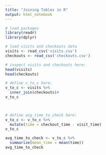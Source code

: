 ```yaml
---
title: "Joining Tables in R"
output: html_notebook
---
```


```r
# load packages
library(readr)
library(dplyr)
```

```r
# load visits and checkouts data
visits <- read_csv('visits.csv')
checkouts <- read_csv('checkouts.csv')
```

```r
# inspect visits and checkouts here:
head(visits)
head(checkouts)

```

```r
# define v_to_c here:
v_to_c <- visits %>%
  inner_join(checkouts)#
v_to_c  
  



```

```r
# define avg_time_to_check here:
v_to_c <- v_to_c %>% 
  mutate(time = checkout_time - visit_time)
v_to_c

avg_time_to_check <- v_to_c %>% 
  summarize(mean_time = mean(time))
avg_time_to_check
```
